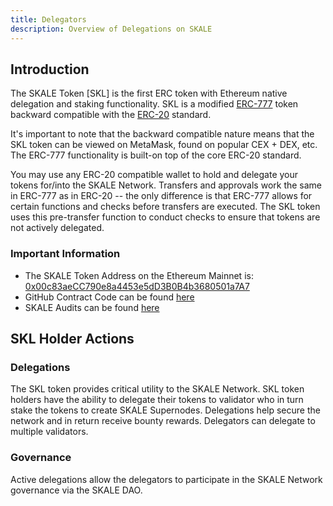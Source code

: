 ```yaml
---
title: Delegators
description: Overview of Delegations on SKALE
---
```




## Introduction

The SKALE Token [SKL] is the first ERC token with Ethereum
native delegation and staking functionality. SKL is a modified
[ERC-777](https://eips.ethereum.org/EIPS/eip-777) token backward compatible with the [ERC-20](https://eips.ethereum.org/EIPS/eip-20) standard.

<Aside type="note" title="Understanding the Backward Compatibility">
  It's important to note that the backward compatible nature means that
  the SKL token can be viewed on MetaMask, found on popular CEX + DEX, etc.
  The ERC-777 functionality is built-on top of the core ERC-20 standard.
</Aside>

You may use any ERC-20 compatible wallet to hold and delegate your
tokens for/into the SKALE Network. Transfers and approvals work the same
in ERC-777 as in ERC-20 -- the only difference is that ERC-777
allows for certain functions and checks before transfers are executed.
The SKL token uses this pre-transfer function to conduct checks
to ensure that tokens are not actively delegated.

### Important Information

- The SKALE Token Address on the Ethereum Mainnet is: [0x00c83aeCC790e8a4453e5dD3B0B4b3680501a7A7](https://etherscan.io/address/0x00c83aeCC790e8a4453e5dD3B0B4b3680501a7A7)
- GitHub Contract Code can be found [here](https://github.com/skalenetwork/skale-manager/blob/b039ebebb16a1a2a97a707d7ba6a0f2636413f62/contracts/SkaleToken.sol)
- SKALE Audits can be found [here](https://github.com/skalenetwork/skale-manager/blob/develop/.github/SECURITY.md)

## SKL Holder Actions

### Delegations

The SKL token provides critical utility to the SKALE Network.
SKL token holders have the ability to delegate their tokens to validator
who in turn stake the tokens to create SKALE Supernodes. Delegations help
secure the network and in return receive bounty rewards. Delegators
can delegate to multiple validators.

### Governance

Active delegations allow the delegators to participate in the SKALE Network governance
via the SKALE DAO.